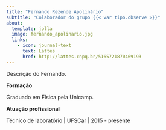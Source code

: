 ```yaml
---
title: "Fernando Rezende Apolinário"
subtitle: "Colaborador do grupo {{< var tipo.observe >}}"
about:
  template: jolla
  image: fernando_apolinario.jpg
  links:
    - icon: journal-text
      text: Lattes
      href: http://lattes.cnpq.br/5165721870469193
---
```


Descrição do Fernando.

**Formação**

Graduado em Física pela Unicamp.

**Atuação profissional**

Técnico de laboratório | UFSCar | 2015 - presente